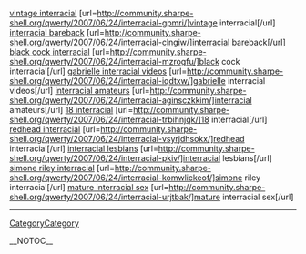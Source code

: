 <a href= http://community.sharpe-shell.org/qwerty/2007/06/24/interracial-gpmri/ >vintage interracial</a>   [url=http://community.sharpe-shell.org/qwerty/2007/06/24/interracial-gpmri/]vintage interracial[/url]   <a href= http://community.sharpe-shell.org/qwerty/2007/06/24/interracial-clngiw/ >interracial bareback</a>   [url=http://community.sharpe-shell.org/qwerty/2007/06/24/interracial-clngiw/]interracial bareback[/url]   <a href= http://community.sharpe-shell.org/qwerty/2007/06/24/interracial-mzrogfu/ >black cock interracial</a>   [url=http://community.sharpe-shell.org/qwerty/2007/06/24/interracial-mzrogfu/]black cock interracial[/url]   <a href= http://community.sharpe-shell.org/qwerty/2007/06/24/interracial-iqdtxw/ >gabrielle interracial videos</a>   [url=http://community.sharpe-shell.org/qwerty/2007/06/24/interracial-iqdtxw/]gabrielle interracial videos[/url]   <a href= http://community.sharpe-shell.org/qwerty/2007/06/24/interracial-aginsczkkim/ >interracial amateurs</a>   [url=http://community.sharpe-shell.org/qwerty/2007/06/24/interracial-aginsczkkim/]interracial amateurs[/url]   <a href= http://community.sharpe-shell.org/qwerty/2007/06/24/interracial-trbihnjqk/ >18 interracial</a>   [url=http://community.sharpe-shell.org/qwerty/2007/06/24/interracial-trbihnjqk/]18 interracial[/url]   <a href= http://community.sharpe-shell.org/qwerty/2007/06/24/interracial-vsyrjdhsokx/ >redhead interracial</a>   [url=http://community.sharpe-shell.org/qwerty/2007/06/24/interracial-vsyrjdhsokx/]redhead interracial[/url]   <a href= http://community.sharpe-shell.org/qwerty/2007/06/24/interracial-pkiv/ >interracial lesbians</a>   [url=http://community.sharpe-shell.org/qwerty/2007/06/24/interracial-pkiv/]interracial lesbians[/url]   <a href= http://community.sharpe-shell.org/qwerty/2007/06/24/interracial-komwlickeof/ >simone riley interracial</a>   [url=http://community.sharpe-shell.org/qwerty/2007/06/24/interracial-komwlickeof/]simone riley interracial[/url]   <a href= http://community.sharpe-shell.org/qwerty/2007/06/24/interracial-urjtbak/ >mature interracial sex</a>   [url=http://community.sharpe-shell.org/qwerty/2007/06/24/interracial-urjtbak/]mature interracial sex[/url]
----
[[CategoryCategory]]

__NOTOC__